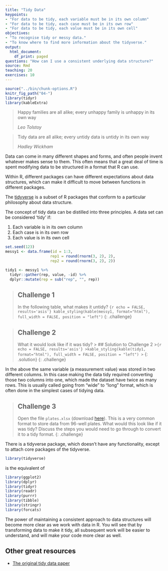 ```yaml
---
title: "Tidy Data"
keypoints:
- "For data to be tidy, each variable must be in its own column"
- "For data to be tidy, each case must be in its own row"
- "For data to be tidy, each value must be in its own cell"
objectives:
- "To recognise tidy or messy data."
- "To know where to find more information about the tidyverse."
output:
  html_document:
    df_print: paged
questions: "How can I use a consistent underlying data structure?"
source: Rmd
teaching: 20
exercises: 10
---
```


```r
source("../bin/chunk-options.R")
knitr_fig_path("04-")
library(tidyr)
library(kableExtra)
```


> Happy families are all alike; every unhappy family is unhappy in its own way
>
> *Leo Tolstoy*

> Tidy data are all alike; every untidy data is untidy in its own way
>
>*Hadley Wickham*

Data can come in many different shapes and forms, and often people invent whatever makes sense to them. This often means that a great deal of time is spent modifying data to be structured in a format that R can use.

Within R, different packages can have different expectations about data structures, which can make it difficult to move between functions in different packages.

The [tidyverse](https://www.tidyverse.org/) is a subset of R packages that conform to a particular philosophy about data structure.

The concept of tidy data can be distilled into three principles. A data set can be considered 'tidy' if:

1. Each variable is in its own column
2. Each case is in its own row
3. Each value is in its own cell

```r
set.seed(123)
messy1 <- data.frame(id = 1:3,
                    rep1 = round(rnorm(3, 2), 2),
                    rep2 = round(rnorm(3, 2), 2))

tidy1 <- messy1 %>% 
  tidyr::gather(rep, value, -id) %>% 
  dplyr::mutate(rep = sub("rep", "", rep))

```

> ## Challenge 1
>
> In the following table, what makes it untidy?
>```{r echo = FALSE, results='asis'}
>kable_styling(kable(messy1, format="html"), full_width = FALSE, position = "left")
>```
{: .challenge}

> ## Challenge 2
>
> What it would look like if it was tidy?
> > ## Solution to Challenge 2
> >```{r echo = FALSE, results='asis'}
> >kable_styling(kable(tidy1, format="html"), full_width = FALSE, position = "left")
> >```
> {: .solution}
{: .challenge}

In the above the same variable (a measurement value) was stored in two different columns. In this case making the data tidy required converting those two columns into one, which made the dataset have twice as many rows. This is usually called going from "wide" to "long" format, which is often done in the simplest cases of tidying data.


> ## Challenge 3
>
> Open the file `plates.xlsx` (download [here]({{ page.root }}/data/plates.xlsx)). This is a very common format to store data
> from 96-well plates. What would this look like if it was tidy? Discuss the steps you would need to go through to convert it to a tidy format.
{: .challenge}


There is a tidyverse package, which doesn't have any functionality, except to attach core packages of the tidyverse. 


```r
library(tidyverse)
```

is the equivalent of 

```r
library(ggplot2)
library(dplyr)
library(tidyr)
library(readr)
library(purrr)
library(tibble)
library(stringr)
library(forcats)
```

The power of maintaining a consistent approach to data structures will become more clear as we work with data in R. You will see that by transforming data to make it tidy, all subsequent work will be easier to understand, and will make your code more clear as well.

## Other great resources

* [The original tidy data paper](https://www.jstatsoft.org/article/view/v059i10/v59i10.pdf)
